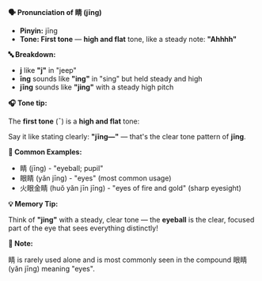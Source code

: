 **🗣️ Pronunciation of 睛 (jīng)**

- **Pinyin:** jīng
- **Tone: First tone** — **high and flat** tone, like a steady note: **"Ahhhh"**

**🔤 Breakdown:**

- **j** like **"j"** in "jeep"
- **īng** sounds like **"ing"** in "sing" but held steady and high
- **jīng** sounds like **"jing"** with a steady high pitch

**🎧 Tone tip:**

The **first tone** (ˉ) is a **high and flat** tone:

Say it like stating clearly: **"jīng—"** — that's the clear tone pattern of **jīng**.

**📝 Common Examples:**

- 睛 (jīng) - "eyeball; pupil"
- 眼睛 (yǎn jīng) - "eyes" (most common usage)
- 火眼金睛 (huǒ yǎn jīn jīng) - "eyes of fire and gold" (sharp eyesight)

**💡 Memory Tip:**

Think of **"jing"** with a steady, clear tone — the **eyeball** is the clear, focused part of the
eye that sees everything distinctly!

**📝 Note:**

睛 is rarely used alone and is most commonly seen in the compound 眼睛 (yǎn jīng) meaning "eyes".
